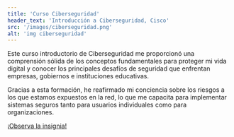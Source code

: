 ```yaml
---
title: 'Curso Ciberseguridad'
header_text: 'Introducción a Ciberseguridad, Cisco'
src: '/images/ciberseguridad.png'
alt: 'img ciberseguridad'
---
```


Este curso introductorio de Ciberseguridad me proporcionó una comprensión sólida de los 
conceptos fundamentales para proteger mi vida digital y conocer los principales desafíos de seguridad 
que enfrentan empresas, gobiernos e instituciones educativas. 

Gracias a esta formación, he reafirmado mi conciencia sobre los riesgos a los 
que estamos expuestos en la red, lo que me capacita para implementar sistemas seguros 
tanto para usuarios individuales como para organizaciones. 

[¡Observa la insignia!](https://www.credly.com/badges/792dd1e0-ede3-46aa-a105-67946f4a8f46/public_url)